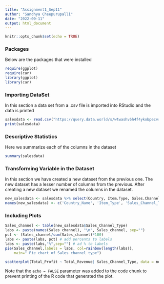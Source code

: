---
title: "Assignment1_Sep11"
author: "Sandhya Cheepurupalli"
date: "2022-09-11"
output: html_document
---

```{r setup, include=FALSE}
knitr::opts_chunk$set(echo = TRUE)
```

### Packages

Below are the packages that were installed

```{r eval=TRUE}
require(ggplot)
require(car)
library(ggplot)
library(car)

```
### Importing DataSet
In this section a data set from a .csv file is imported into RStudio and the data is printed

```{r Importing DataSet}
salesdata <- read.csv("https://query.data.world/s/wtwashv6h4f4ykobpecvrfo3ejwqts", header=TRUE, stringsAsFactors=FALSE);
print(salesdata)
```
### Descriptive Statistics
Here we summarize each of the columns in the dataset
```{r Descriptive}
summary(salesdata)
```
### Transforming Variable in the Dataset
In this section we have created a new dataset from the previous one. The new dataset has a lesser number of columns from the previous. After creating a new dataset we renamed the columns in the dataset.

```{r Descriptive Statistics}
new_salesdata <- salesdata %>% select(Country, Item.Type, Sales.Channel, Units.Sold, Unit.Price, Unit.Cost, Total.Revenue, Total.Profit)
names(new_salesdata) <- c('Country_Name', 'Item_Type', 'Sales_Channel_Type', 'Units_Sold', 'Unit_Price', 'Unit_Cost', 'Total_Revenue', 'Total_Profit')
```

### Including Plots 


```{r Plots}
Sales_channel <- table(new_salesdata$Sales_Channel_Type)
labs <- paste(names(Sales_channel), "\n", Sales_channel, sep="")
pct <- (Sales_channel/sum(Sales_channel)*100)
labs <- paste(labs, pct) # add percents to labels
labs <- paste(labs,"%",sep="") # ad % to labels
pie(Sales_channel,labels = labs, col=rainbow(length(labs)),
    main=" Pie chart of Sales channel type")

scatterplot(Total_Profit ~ Total_Revenue| Sales_Channel_Type, data = new_salesdata)
```

Note that the `echo = FALSE` parameter was added to the code chunk to prevent printing of the R code that generated the plot.
